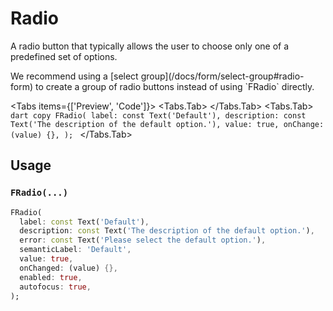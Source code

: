
# Radio
A radio button that typically allows the user to choose only one of a predefined set of options.

<LinkBadgeGroup>
    <LinkBadge label="API Reference" href="https://pub.dev/documentation/forui/latest/forui.widgets.radio/"/>
</LinkBadgeGroup>

<div className="pb-5">
    <Callout type="info">
        We recommend using a [select group](/docs/form/select-group#radio-form) to create a group of radio buttons instead of using `FRadio` directly.
    </Callout>
</div>

<Tabs items={['Preview', 'Code']}>
  <Tabs.Tab>
    <Widget name='radio' variant='default' query={{}}/>
  </Tabs.Tab>
  <Tabs.Tab>
    ```dart copy
    FRadio(
      label: const Text('Default'),
      description: const Text('The description of the default option.'),
      value: true,
      onChange: (value) {},
    );
    ```
  </Tabs.Tab>
</Tabs>

## Usage

### `FRadio(...)`

```dart copy
FRadio(
  label: const Text('Default'),
  description: const Text('The description of the default option.'),
  error: const Text('Please select the default option.'),
  semanticLabel: 'Default',
  value: true,
  onChanged: (value) {},
  enabled: true,
  autofocus: true,
);
```
